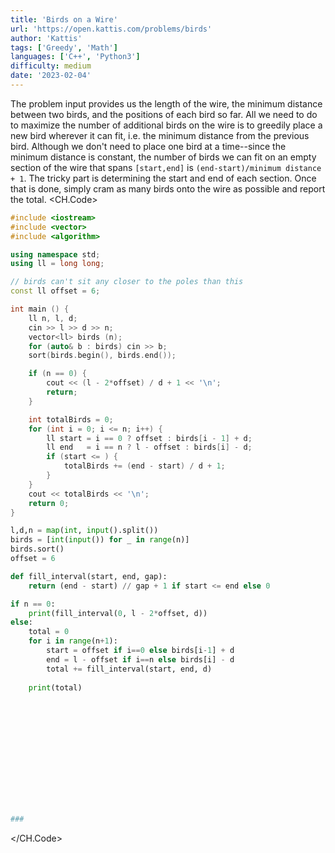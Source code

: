 ```yaml
---
title: 'Birds on a Wire'
url: 'https://open.kattis.com/problems/birds'
author: 'Kattis'
tags: ['Greedy', 'Math'] 
languages: ['C++', 'Python3']
difficulty: medium
date: '2023-02-04'
---
```

The problem input provides us the length of the wire, the minimum distance between two birds, and the positions of each bird so far.
All we need to do to maximize the number of additional birds on the wire is to greedily place a new bird wherever it can fit, i.e. the minimum distance from the previous bird.
Although we don't need to place one bird at a time--since the minimum distance is constant, the number of birds we can fit on an empty section of the wire that spans `[start,end]` is `(end-start)/minimum distance + 1`.
The tricky part is determining the start and end of each section. Once that is done, simply cram as many birds onto the wire as possible and report the total.
<CH.Code>

```cpp birds.cpp
#include <iostream>
#include <vector>
#include <algorithm>

using namespace std;
using ll = long long;

// birds can't sit any closer to the poles than this
const ll offset = 6;

int main () {
    ll n, l, d;
    cin >> l >> d >> n;
    vector<ll> birds (n);
    for (auto& b : birds) cin >> b;
    sort(birds.begin(), birds.end());

    if (n == 0) {
        cout << (l - 2*offset) / d + 1 << '\n';
        return;
    }

    int totalBirds = 0;
    for (int i = 0; i <= n; i++) {
        ll start = i == 0 ? offset : birds[i - 1] + d;
        ll end   = i == n ? l - offset : birds[i] - d;
        if (start <= ) {
            totalBirds += (end - start) / d + 1;
        }
    }
    cout << totalBirds << '\n';
    return 0;
}
```


```py birds.py
l,d,n = map(int, input().split())
birds = [int(input()) for _ in range(n)]
birds.sort()
offset = 6

def fill_interval(start, end, gap):
    return (end - start) // gap + 1 if start <= end else 0

if n == 0:
    print(fill_interval(0, l - 2*offset, d))
else:
    total = 0
    for i in range(n+1):
        start = offset if i==0 else birds[i-1] + d
        end = l - offset if i==n else birds[i] - d
        total += fill_interval(start, end, d)
        
    print(total)














###
```

</CH.Code>
